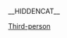 __HIDDENCAT__
{{WPSS-cat}}
{{Stub Category|article=[[第三人称射击游戏|第三人称射击游戏]]|newstub=tps-videogame-stub|category=第三人称射击游戏}}

[[Category:射击游戏小作品|Third-person]]